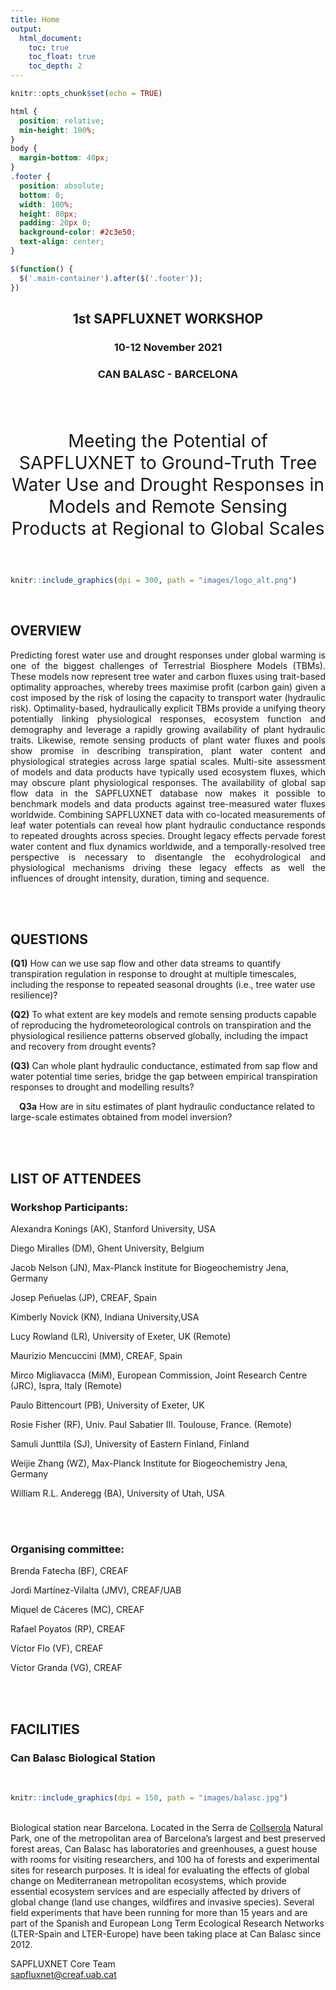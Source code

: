 ```yaml
---
title: Home
output: 
  html_document:
    toc: true
    toc_float: true
    toc_depth: 2
---
```


<style>
.title{
    display: none;
}
.tocify-extend-page { 
  height: 50px !important;
}
</style>


```r
knitr::opts_chunk$set(echo = TRUE)
```

```css
html {
  position: relative;
  min-height: 100%;
}
body {
  margin-bottom: 40px;
}
.footer {
  position: absolute;
  bottom: 0;
  width: 100%;
  height: 80px;
  padding: 20px 0;
  background-color: #2c3e50;
  text-align: center;
}
```

```js
$(function() {
  $('.main-container').after($('.footer'));
})
```


<center>
<h2>**1st SAPFLUXNET WORKSHOP**</h2> 
<h3>10-12 November 2021</h3>
<h3>CAN BALASC - BARCELONA</h3>
<br>
<br>
<p style= "font-size:calc(14px + 1.5vw)">Meeting the Potential of SAPFLUXNET to Ground-Truth Tree Water Use and Drought Responses in Models and Remote Sensing Products at Regional to Global Scales</p>
</center>
<br>

```r
knitr::include_graphics(dpi = 300, path = "images/logo_alt.png")
```

<style>
body {
text-align: left}
</style>

<br>

<h2>OVERVIEW</h2>
<p style="text-align:justify;">Predicting forest water use and drought responses under global warming is one of the biggest challenges of Terrestrial Biosphere Models (TBMs). These models now represent tree water and carbon fluxes using trait-based optimality approaches, whereby trees maximise profit (carbon gain) given a cost imposed by the risk of losing the capacity to transport water (hydraulic risk). Optimality-based, hydraulically explicit TBMs provide a unifying theory potentially linking physiological responses, ecosystem function and demography and leverage a rapidly growing availability of plant hydraulic traits. Likewise, remote sensing products of plant water fluxes and pools show promise in describing transpiration, plant water content and physiological strategies across large spatial scales. Multi-site assessment of models and data products have typically used ecosystem fluxes, which may obscure plant physiological responses. The availability of global sap flow data in the SAPFLUXNET database now makes it possible to benchmark models and data products against tree-measured water fluxes worldwide. Combining SAPFLUXNET data with co-located measurements of leaf water potentials can reveal how plant hydraulic conductance responds to repeated droughts across species. Drought legacy effects pervade forest water content and flux dynamics worldwide, and a temporally-resolved tree perspective is necessary to disentangle the ecohydrological and physiological mechanisms driving these legacy effects as well the influences of drought intensity, duration, timing and sequence.</p>
<br>
<br>

<h2>QUESTIONS</h2>

<b>(Q1)</b> How can we use sap flow and other data streams to quantify transpiration regulation in response to drought at multiple timescales, including the response to repeated seasonal droughts (i.e., tree water use resilience)?  

<b>(Q2)</b> To what extent are key models and remote sensing products capable of reproducing the hydrometeorological controls on transpiration and the physiological resilience patterns observed globally, including the impact and recovery from drought events? 

<b>(Q3)</b> Can whole plant hydraulic conductance, estimated from sap flow and water potential time series, bridge the gap between empirical transpiration responses to drought and modelling results? 

<p>&emsp;<b>Q3a</b> How are in situ estimates of plant hydraulic conductance related to large-scale estimates obtained from model inversion?</p> 

<br>
<br>

<h2>LIST OF ATTENDEES</h2>

<h3>Workshop Participants:</h3>

<p>Alexandra Konings (AK), Stanford University, USA</p> 
<p>Diego Miralles (DM), Ghent University, Belgium</p> 
<p>Jacob Nelson (JN), Max-Planck Institute for Biogeochemistry Jena, Germany</p>
<p>Josep Peñuelas (JP), CREAF, Spain</p>
<p>Kimberly Novick (KN), Indiana University,USA</p>
<p>Lucy Rowland (LR), University of Exeter, UK (Remote)</p>
<p>Maurizio Mencuccini (MM), CREAF, Spain</p>
<p>Mirco Migliavacca (MiM), European Commission, Joint Research Centre (JRC), Ispra, Italy (Remote)</p> <p>Paulo Bittencourt (PB), University of Exeter, UK</p> 
<p>Rosie Fisher (RF), Univ. Paul Sabatier III. Toulouse, France. (Remote)</p> 
<p>Samuli Junttila (SJ), University of Eastern Finland, Finland</p>
<p>Weijie Zhang (WZ), Max-Planck Institute for Biogeochemistry Jena, Germany</p>
<p>William R.L. Anderegg (BA), University of Utah, USA</p>

<br>
<br>

<h3>Organising committee:</h3>
<p>Brenda Fatecha (BF), CREAF</p>
<p>Jordi Martínez-Vilalta (JMV), CREAF/UAB</p>
<p>Miquel de Cáceres (MC), CREAF</p>
<p>Rafael Poyatos (RP), CREAF</p>
<p>Víctor Flo (VF), CREAF</p>
<p>Víctor Granda (VG), CREAF</p>




<br>
<br>

<h2>FACILITIES</h2>
<h3>Can Balasc Biological Station</h3>
<br>
```r
knitr::include_graphics(dpi = 150, path = "images/balasc.jpg")
```
<br>
Biological station near Barcelona. Located in the Serra de [Collserola](https://www.parcnaturalcollserola.cat/en/) Natural Park, one of the metropolitan area of Barcelona's largest and best preserved forest areas, Can Balasc has laboratories and greenhouses, a guest house with rooms for visiting researchers, and 100 ha of forests and experimental sites for research purposes. It is ideal for evaluating the effects of global change on Mediterranean metropolitan ecosystems, which provide essential ecosystem services and are especially affected by drivers of global change (land use changes, wildfires and invasive species). Several field experiments that have been running for more than 15 years and are part of the Spanish and European Long Term Ecological Research Networks (LTER-Spain and LTER-Europe) have been taking place at Can Balasc since 2012.


::: {.footer .text-muted .bg-info}
 <p>SAPFLUXNET Core Team<br>
 <a href="mailto:sapfluxnet@creaf.uab.cat">sapfluxnet@creaf.uab.cat</a></p>
:::